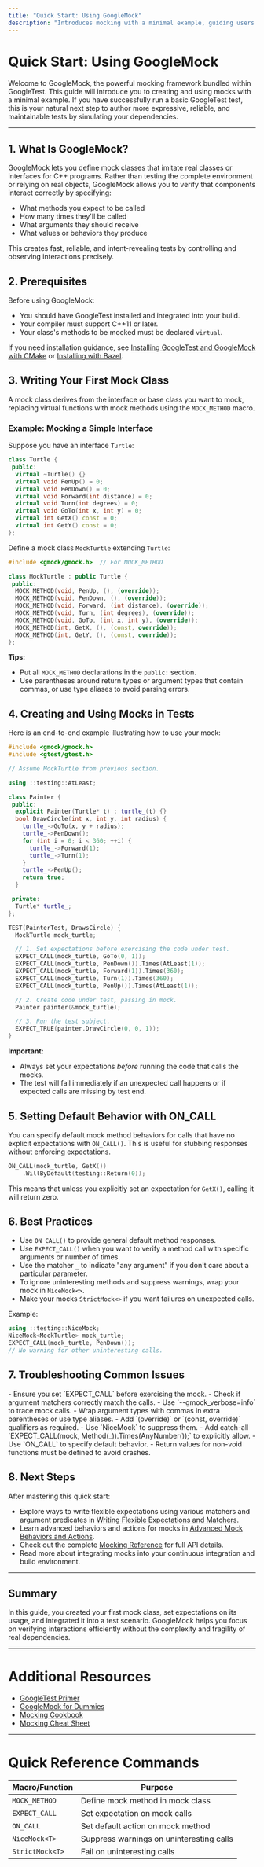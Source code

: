 ```yaml
---
title: "Quick Start: Using GoogleMock"
description: "Introduces mocking with a minimal example, guiding users to create and use a mock with GoogleMock. Highlights how to extend from basic GoogleTest usage into more powerful test scenarios without complexity overload."
---
```


# Quick Start: Using GoogleMock

Welcome to GoogleMock, the powerful mocking framework bundled within GoogleTest. This guide will introduce you to creating and using mocks with a minimal example. If you have successfully run a basic GoogleTest test, this is your natural next step to author more expressive, reliable, and maintainable tests by simulating your dependencies.

---

## 1. What Is GoogleMock?

GoogleMock lets you define mock classes that imitate real classes or interfaces for C++ programs. Rather than testing the complete environment or relying on real objects, GoogleMock allows you to verify that components interact correctly by specifying:

- What methods you expect to be called
- How many times they'll be called
- What arguments they should receive
- What values or behaviors they produce

This creates fast, reliable, and intent-revealing tests by controlling and observing interactions precisely.

## 2. Prerequisites

Before using GoogleMock:

- You should have GoogleTest installed and integrated into your build.
- Your compiler must support C++11 or later.
- Your class's methods to be mocked must be declared `virtual`.

If you need installation guidance, see [Installing GoogleTest and GoogleMock with CMake](getting-started/prerequisites-installation/installation-cmake.md) or [Installing with Bazel](getting-started/prerequisites-installation/installation-bazel.md).

## 3. Writing Your First Mock Class

A mock class derives from the interface or base class you want to mock, replacing virtual functions with mock methods using the `MOCK_METHOD` macro.

### Example: Mocking a Simple Interface

Suppose you have an interface `Turtle`:

```cpp
class Turtle {
 public:
  virtual ~Turtle() {}
  virtual void PenUp() = 0;
  virtual void PenDown() = 0;
  virtual void Forward(int distance) = 0;
  virtual void Turn(int degrees) = 0;
  virtual void GoTo(int x, int y) = 0;
  virtual int GetX() const = 0;
  virtual int GetY() const = 0;
};
```

Define a mock class `MockTurtle` extending `Turtle`:

```cpp
#include <gmock/gmock.h>  // For MOCK_METHOD

class MockTurtle : public Turtle {
 public:
  MOCK_METHOD(void, PenUp, (), (override));
  MOCK_METHOD(void, PenDown, (), (override));
  MOCK_METHOD(void, Forward, (int distance), (override));
  MOCK_METHOD(void, Turn, (int degrees), (override));
  MOCK_METHOD(void, GoTo, (int x, int y), (override));
  MOCK_METHOD(int, GetX, (), (const, override));
  MOCK_METHOD(int, GetY, (), (const, override));
};
```

**Tips:**
- Put all `MOCK_METHOD` declarations in the `public:` section.
- Use parentheses around return types or argument types that contain commas, or use type aliases to avoid parsing errors.

## 4. Creating and Using Mocks in Tests

Here is an end-to-end example illustrating how to use your mock:

```cpp
#include <gmock/gmock.h>
#include <gtest/gtest.h>

// Assume MockTurtle from previous section.

using ::testing::AtLeast;

class Painter {
 public:
  explicit Painter(Turtle* t) : turtle_(t) {}
  bool DrawCircle(int x, int y, int radius) {
    turtle_->GoTo(x, y + radius);
    turtle_->PenDown();
    for (int i = 0; i < 360; ++i) {
      turtle_->Forward(1);
      turtle_->Turn(1);
    }
    turtle_->PenUp();
    return true;
  }

 private:
  Turtle* turtle_;
};

TEST(PainterTest, DrawsCircle) {
  MockTurtle mock_turtle;

  // 1. Set expectations before exercising the code under test.
  EXPECT_CALL(mock_turtle, GoTo(0, 1));
  EXPECT_CALL(mock_turtle, PenDown()).Times(AtLeast(1));
  EXPECT_CALL(mock_turtle, Forward(1)).Times(360);
  EXPECT_CALL(mock_turtle, Turn(1)).Times(360);
  EXPECT_CALL(mock_turtle, PenUp()).Times(AtLeast(1));

  // 2. Create code under test, passing in mock.
  Painter painter(&mock_turtle);

  // 3. Run the test subject.
  EXPECT_TRUE(painter.DrawCircle(0, 0, 1));
}
```

**Important:**
- Always set your expectations *before* running the code that calls the mocks.
- The test will fail immediately if an unexpected call happens or if expected calls are missing by test end.

## 5. Setting Default Behavior with ON_CALL

You can specify default mock method behaviors for calls that have no explicit expectations with `ON_CALL()`. This is useful for stubbing responses without enforcing expectations.

```cpp
ON_CALL(mock_turtle, GetX())
    .WillByDefault(testing::Return(0));
```

This means that unless you explicitly set an expectation for `GetX()`, calling it will return zero.

## 6. Best Practices

- Use `ON_CALL()` to provide general default method responses.
- Use `EXPECT_CALL()` when you want to verify a method call with specific arguments or number of times.
- Use the matcher `_` to indicate "any argument" if you don't care about a particular parameter.
- To ignore uninteresting methods and suppress warnings, wrap your mock in `NiceMock<>`.
- Make your mocks `StrictMock<>` if you want failures on unexpected calls.

Example:

```cpp
using ::testing::NiceMock;
NiceMock<MockTurtle> mock_turtle;
EXPECT_CALL(mock_turtle, PenDown());
// No warning for other uninteresting calls.
```

## 7. Troubleshooting Common Issues

<AccordionGroup title="Troubleshooting Tips">
<Accordion title="Mock Methods Not Called or Unexpected Calls">
- Ensure you set `EXPECT_CALL` before exercising the mock.
- Check if argument matchers correctly match the calls.
- Use `--gmock_verbose=info` to trace mock calls.
</Accordion>
<Accordion title="Compilation Errors with MOCK_METHOD">
- Wrap argument types with commas in extra parentheses or use type aliases.
- Add `(override)` or `(const, override)` qualifiers as required.
</Accordion>
<Accordion title="Uninteresting Call Warnings">
- Use `NiceMock` to suppress them.
- Add catch-all `EXPECT_CALL(mock, Method(_)).Times(AnyNumber());` to explicitly allow.
</Accordion>
<Accordion title="Default Action Not Triggering">
- Use `ON_CALL` to specify default behavior.
- Return values for non-void functions must be defined to avoid crashes.
</Accordion>
</AccordionGroup>

## 8. Next Steps

After mastering this quick start:

- Explore ways to write flexible expectations using various matchers and argument predicates in [Writing Flexible Expectations and Matchers](/guides/mocking_and_advanced_patterns/writing_flexible_expectations.md).
- Learn advanced behaviors and actions for mocks in [Advanced Mock Behaviors and Actions](/guides/mocking_and_advanced_patterns/advanced_mock_behaviors.md).
- Check out the complete [Mocking Reference](docs/reference/mocking.md) for full API details.
- Read more about integrating mocks into your continuous integration and build environment.

---

## Summary
In this guide, you created your first mock class, set expectations on its usage, and integrated it into a test scenario. GoogleMock helps you focus on verifying interactions efficiently without the complexity and fragility of real dependencies.

----

# Additional Resources
- [GoogleTest Primer](getting-started/configuration-first-run/write-first-test.md)
- [GoogleMock for Dummies](docs/gmock_for_dummies.md)
- [Mocking Cookbook](docs/gmock_cook_book.md)
- [Mocking Cheat Sheet](docs/gmock_cheat_sheet.md)

---

# Quick Reference Commands

| Macro/Function        | Purpose                         |
|----------------------|--------------------------------|
| `MOCK_METHOD`         | Define mock method in mock class |
| `EXPECT_CALL`         | Set expectation on mock calls  |
| `ON_CALL`             | Set default action on mock method|
| `NiceMock<T>`         | Suppress warnings on uninteresting calls |
| `StrictMock<T>`       | Fail on uninteresting calls    |